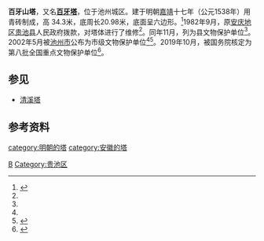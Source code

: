 {{Coordinates|30|40|04|N|117|29|17|E|display=title}}
{{文物保护单位| 级别 = 全国| Cat = 安徽全国重点文物保护单位| 省区市 = 安徽省| 图片 = 百牙塔 - panoramio.jpg| 名称 = 百牙山塔| 编号 = 8-0298-3-101| 分类 = 古建筑、历史纪念建筑及其它| 时代 = 明朝| 所在 = [[池州市|池州市]][[贵池区|贵池区]]| 登录 = 2019年10月|坐标 ={{Coordinates|30.667638|N|117.487272|E|}}}}
{{文物保护单位
| 名称 = 百牙山塔
| 子项 = 
| 图片 = 
| 说明 = <!-- 图片说明 -->
| 级别 = 2
| 省名 = 安徽省
| 市/县名 = 池州市
| 所在 = [[池州市|池州市]][[贵池区|贵池区]][[百荷公园|百荷公园]]
| 坐标 = {{Coordinates|30|40|04|N|117|29|17|E|}}
| 分类 = 古建筑
| 时代 = [[明朝|明朝]]
| 编号 = 6-50
| 登录 = 2012年6月21日
}}
{{文物保护单位
| 级别 = 市级
| Cat = 池州重点文物保护单位
| 省区市 = 安徽省池州市贵池区
| 子项 = 百牙山塔及百牙山唐代窑址
| 图片 = 
| 名称 = 百牙山塔
| 编号 = 05（池州市保护单位）
| 市/县名 = 池州
| 分类 = 古建筑
| 时代 = [[明朝|明朝]]
| 所在 = [[池州市|池州市]][[贵池区|贵池区]][[百荷公园|百荷公园]]
| 登录 = 2002年5月
}}
'''百牙山塔'''，又名'''[[百牙塔|百牙塔]]'''，位于池州城区。建于明朝[[嘉靖|嘉靖]]十七年（公元1538年）用青砖制成，高 34.3米，底周长20.98米，底面呈六边形。<ref name=":0">{{Cite book|title=第十八篇 科技、文化、新闻出版 第三章 文化 第五节 文物|first=胡胜利|publisher=黄山书社|year=2009.08|location=合肥|pages=522|work=贵池市志（1988-2000）|isbn=978-7-5461-0502-4}}</ref>1982年9月，原[[安庆地区|安庆地区]][[贵池县|贵池县]]人民政府拨款，对塔体进行了维修<ref name=":0" />。同年11月，列为县文物保护单位<ref name=":0" />。 2002年5月被[[池州市|池州市]]公布为市级文物保护单位<ref name=":1" /><ref>{{Cite web|title=池州公布首批文物保护单位  历史资料|url=http://www.anhuinews.com/history/system/2002/06/12/000034483.shtml|access-date=2021-09-03|work=www.anhuinews.com|archive-date=2021-09-03|archive-url=https://web.archive.org/web/20210903033152/http://www.anhuinews.com/history/system/2002/06/12/000034483.shtml|dead-url=no}}</ref>。2019年10月，被国务院核定为第八批全国重点文物保护单位<ref name=":1"> {{Cite book | author = 李剑军 | title = 《池州市志（第三册）》 | location =  | publisher = 方志出版社 | date = 2016.12 | pages = 843 | ISBN =  978-7-5144-1933-7 | accessdate =  | url =  | language = zh-hans | quote =  }} </ref>。

==参见==
*[[清溪塔|清溪塔]]
==参考资料==
{{reflist}}{{池州市境内的全国重点文物保护单位}}
[[Category:池州文物保护单位|B]]
[[Category:贵池区|Category:贵池区]]
[[category:明朝的塔|category:明朝的塔]]
[[category:安徽的塔|category:安徽的塔]]
{{DEFAULTSORT:Baiya}}